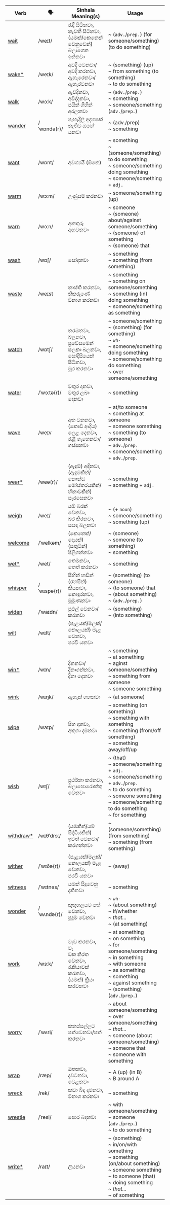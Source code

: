 | Verb                                                          | 🗣️          | Sinhala Meaning(s)                                                                   | Usage                                                                                                                                                                                             |
| ------------------------------------------------------------- | ----------- | ------------------------------------------------------------------------------------ | ------------------------------------------------------------------------------------------------------------------------------------------------------------------------------------------------- |
| <a href="/essential-verbs/w/examples#wait">wait</a>           | /weɪt/      | රැඳී සිටිනවා,<br/>නැවතී සිටිනවා,<br/>(යමක්/කෙනෙක් වෙනුවෙන්) බලාගෙන ඉන්නවා            | ~ (`adv.`/`prep.`) (for someone/something) (to do something)                                                                                                                                      |
| <a href="/essential-verbs/w/examples#wake">wake\*</a>         | /weɪk/      | අවදි වෙනවා/අවදි කරනවා,<br/>ඇහැරෙනවා/ඇහැරවනවා                                         | ~ (something) (up)<br/>~ from something (to something)<br/>~ to do something                                                                                                                      |
| <a href="/essential-verbs/w/examples#walk">walk</a>           | /wɔːk/      | ඇවිදිනවා,<br/>අවිද්දනවා,<br/>පයින් ගිහින් අරලනවා                                     | ~ (`adv.`/`prep.`)<br/>~ something<br/>~ someone/something (`adv.`/`prep.`)                                                                                                                       |
| <a href="/essential-verbs/w/examples#wander">wander</a>       | /ˈwɒndə(r)/ | පැහැදිලි අදහසක් නැතිව ඔහේ යනවා                                                       | ~ (adv./prep)<br/>~ something                                                                                                                                                                     |
| <a href="/essential-verbs/w/examples#want">want</a>           | /wɒnt/      | අවශ්‍යයි (ඕනෙ)                                                                       | ~ something<br/>~ (someone/something) to do something<br/>~ someone/something doing something<br/>~ someone/something + `adj.`                                                                    |
| <a href="/essential-verbs/w/examples#warm">warm</a>           | /wɔːm/      | උණුසම් කරනවා                                                                         | ~ someone/something (up)                                                                                                                                                                          |
| <a href="/essential-verbs/w/examples#warn">warn</a>           | /wɔːn/      | අනතුරු අඟවනවා                                                                        | ~ someone<br/>~ (someone) about/against someone/something<br/>~ (someone) of something<br/>~ (someone) that                                                                                       |
| <a href="/essential-verbs/w/examples#wash">wash</a>           | /wɒʃ/       | සෝදනවා                                                                               | ~ something <br/>~ something (from something)                                                                                                                                                     |
| <a href="/essential-verbs/w/examples#waste">waste</a>         | /weɪst      | නාස්ති කරනවා,<br/>නිකරුණේ විනාශ කරනවා                                                | ~ something<br/>~ something on someone/something<br/>~ something (in) doing something<br/>~ someone/something as something                                                                        |
| <a href="/essential-verbs/w/examples#watch">watch</a>         | /wɒtʃ/      | නරඹනවා,<br/>බලනවා,<br/>ප්‍රවේසමෙන් සලකා බලනවා,<br/>සෝදිසියෙන් සිටිනවා,<br/>මුර කරනවා | ~ someone/something<br/>~ (something) (for something)<br/>~ `wh-`<br/>~ someone/something doing something<br/>~ someone/something do something<br/>~ over someone/something                       |
| <a href="/essential-verbs/w/examples#water">water</a>         | /ˈwɔːtə(r)/ | වතුර දානවා,<br/>වතුර ලබා දෙනවා                                                       | ~ something                                                                                                                                                                                       |
| <a href="/essential-verbs/w/examples#wave">wave</a>           | /weɪv       | අත වනනවා,<br/>(කොඩි ආදිය) ලෙළ දෙනවා,<br/>රැළි ගැහෙනවා/ගස්සනවා                        | ~ at/to someone<br/>~ something at someone<br/>~ someone something<br/>~ something (to someone)<br/>~ `adv.`/`prep.`<br/>~ someone/something + `adv.`/`prep.`                                     |
| <a href="/essential-verbs/w/examples#wear">wear\*</a>         | /weə(r)/    | (ඇඳුම්) අඳිනවා,<br/>(ඇඳුමකින්/කොන්ඩ මෝස්තරයකින්/හිනාවකින්) සැරසෙනවා                  | ~ something<br/>~ something + `adj.`                                                                                                                                                              |
| <a href="/essential-verbs/w/examples#weigh">weigh</a>         | /weɪ/       | යම් බරක් වෙනවා,<br/>බර කිරනවා,<br/>සසඳා බලනවා                                        | ~ (+ `noun`)<br/>~ someone/something<br/>~ something (up)                                                                                                                                         |
| <a href="/essential-verbs/w/examples#welcome">welcome</a>     | /ˈwelkəm/   | (කෙනෙක්/දෙයක්) (සතුටින්) පිළිගන්නවා                                                  | ~ (someone)<br/>~ someone (to something)<br/>~ something                                                                                                                                          |
| <a href="/essential-verbs/w/examples#wet">wet\*</a>           | /wet/       | තෙමනවා,<br/>තෙත් කරනවා                                                               | ~ something                                                                                                                                                                                       |
| <a href="/essential-verbs/w/examples#whisper">whisper</a>     | /ˈwɪspə(r)/ | සිහින් හඬින් (රහසින්) කියනවා,<br/>කොඳුරනවා,<br/>මුමුණනවා                             | ~ (something) (to someone)<br/>~ (to someone) that<br/>~ (about something)<br/>~ (`adv.`/`prep.`)                                                                                                 |
| <a href="/essential-verbs/w/examples#widen">widen</a>         | /ˈwaɪdn/    | පුළුල් වෙනවා/කරනවා                                                                   | ~ (something)<br/>~ (into something)                                                                                                                                                              |
| <a href="/essential-verbs/w/examples#wilt">wilt</a>           | /wɪlt/      | (පැළයක්/මලක්/කොලයක්) මැළ වෙනවා,<br/>පරවී යනවා                                        |                                                                                                                                                                                                   |
| <a href="/essential-verbs/w/examples#win">win\*</a>           | /wɪn/       | දිනනවා/දිනාගන්නවා,<br/>දිනා දෙනවා                                                    | ~ something<br/>~ at something<br/>~ aginst someone/something<br/>~ something from someone<br/>~ someone something                                                                                |
| <a href="/essential-verbs/w/examples#wink">wink</a>           | /wɪŋk/      | ඇහැක් ගහනවා                                                                          | ~ (at someone)                                                                                                                                                                                    |
| <a href="/essential-verbs/w/examples#wipe">wipe</a>           | /waɪp/      | පිහ දානවා,<br/>අතුගා දමනවා                                                           | ~ something (on something)<br/>~ something with something<br/>~ something (from/off something)<br/>~ something away/off/up                                                                        |
| <a href="/essential-verbs/w/examples#wish">wish</a>           | /wɪʃ/       | ප්‍රර්ථනා කරනවා,<br/>බලාපොරොත්තු වෙනවා                                               | ~ (that)<br/>~ someone/something + `adj.`<br/>~ someone/something + `adv.`/`prep.`<br/>~ to do something<br/>~ someone something<br/>~ someone/something to do something<br/>~ for something      |
| <a href="/essential-verbs/w/examples#withdraw">withdraw\*</a> | /wɪθˈdrɔː/  | (යමකින්/යම් සිද්ධියකින්) ඉවත් වෙනවා/කරගන්නවා                                         | ~ (someone/something) (from something)<br/>~ something (from something)                                                                                                                           |
| <a href="/essential-verbs/w/examples#wither">wither</a>       | /ˈwɪðə(r)/  | (පැළයක්/මලක්/කොලයක්) මැළ වෙනවා,<br/>පරවී යනවා                                        | ~ (away)                                                                                                                                                                                          |
| <a href="/essential-verbs/w/examples#witness">witness</a>     | /ˈwɪtnəs/   | යමක් සිදුවෙනු දකිනවා                                                                 | ~ something                                                                                                                                                                                       |
| <a href="/essential-verbs/w/examples#wonder">wonder</a>       | /ˈwʌndə(r)/ | කුතුහලයට පත් වෙනවා,<br/>පුදුම වෙනවා                                                  | ~ `wh-`<br/>~ (about something)<br/>~ if/whether<br/>~ _that..._<br/>~ (at something)                                                                                                             |
| <a href="/essential-verbs/w/examples#work">work</a>           | /wɜːk/      | වැඩ කරනවා,<br/>වැ<br/>ඩක නිරත වෙනවා,<br/>රැකියාවක් කරනවා,<br/>(යමක්) ක්‍රියා කරවනවා  | ~ at something<br/>~ on something<br/>~ for someone/something<br/>~ in something<br/>~ with someone<br/>~ as something<br/>~ something<br/>~ against something<br/>~ (something) (`adv.`/`prep.`) |
| <a href="/essential-verbs/w/examples#worry">worry</a>         | /ˈwʌri/     | කනස්සල්ලට පත්වෙනවා/පත් කරනවා                                                         | ~ about someone/something<br/>~ over someone/something<br/>~ _that..._<br/>~ someone (about someone/something)<br/>~ someone that<br/>~ someone with something                                    |
| <a href="/essential-verbs/w/examples#wrap">wrap</a>           | /ræp/       | ඔතනවා,<br/>දවටනවා,<br/>වෙළනවා                                                        | ~ A (up) (in B)<br/>~ B around A                                                                                                                                                                  |
| <a href="/essential-verbs/w/examples#wreck">wreck</a>         | /rek/       | කඩා බිඳ දමනවා,<br/>විනාශ කරනවා                                                       | ~ something                                                                                                                                                                                       |
| <a href="/essential-verbs/w/examples#wrestle">wrestle</a>     | /ˈresl/     | පොර බදනවා                                                                            | ~ with someone/something<br/>~ someone (`adv.`/`prep.`)<br/>~ to do something                                                                                                                     |
| <a href="/essential-verbs/w/examples#write">write\*</a>       | /raɪt/      | ලියනවා                                                                               | ~ (something)<br/>~ in/on/with something<br/>~ something (on/about something)<br/>~ someone something<br/>~ to someone (that)<br/>~ doing something<br/>~ _that..._<br/>~ of something            |
